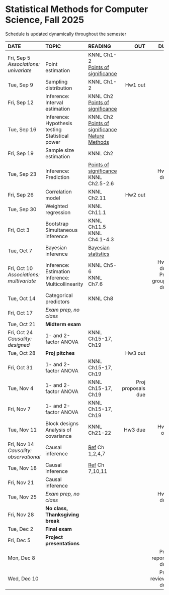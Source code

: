 <h1> Statistical Methods for Computer Science, Fall 2025 </h1>
Schedule is updated dynamically throughout the semester
</br>

<font size="3">

| DATE        | TOPIC            |READING     |      OUT |        DUE |
| :----------------   |:-----------------|:---------------| --------:| ----------:|
| Fri, Sep 5</br>*Associations: univariate*| </br>Point estimation| KNNL Ch1-2</br>[Points of significance](https://www.nature.com/articles/nmeth.2613) |  | |
| Tue, Sep 9 | Sampling distribution|  KNNL Ch1-2|Hw1 out| |
| Fri, Sep 12 | Inference: Interval estimation| KNNL Ch2</br>[Points of significance](https://www.nature.com/articles/nmeth.2659) |  | |
| Tue, Sep 16 | Inference: Hypothesis testing</br>Statistical power|KNNL Ch2</br>[Points of significance](https://www.nature.com/articles/nmeth.2698)</br>[Nature Methods](https://www.nature.com/articles/nmeth.3288)  |  | |
| Fri, Sep 19 | Sample size estimation|KNNL Ch2  |  | |
| Tue, Sep 23 | Inference: Prediction| [Points of significance](https://www.nature.com/articles/nmeth.2738)</br>KNNL Ch2.5-2.6 |  |Hw1 due|
| Fri, Sep 26 | Correlation model| KNNL Ch2.11 |Hw2 out| |
| Tue, Sep 30  |Weighted regression| KNNL Ch11.1 || |
| Fri, Oct 3  |Bootstrap</br>Simultaneous inference| KNNL Ch11.5</br>KNNL Ch4.1-4.3  |  | |
| Tue, Oct 7  |Bayesian inference| [Bayesian statistics](https://statswithr.github.io/book/) |  | |
| Fri, Oct 10</br>*Associations: multivariate* | Inference: Estimation</br>Inference: Multicollinearity| KNNL Ch5-6</br>KNNL Ch7.6  |  |Hw2 due</br>Proj groups due|
| Tue, Oct 14 |  Categorical predictors| KNNL Ch8  |  | |
| Fri, Oct 17  | *Exam prep, no class* |  | |
| Tue, Oct 21 | **Midterm exam** |  | |
| Fri, Oct 24</br>*Causality: designed* | 1- and 2-factor ANOVA| KNNL Ch15-17, Ch19 |  | |
| Tue, Oct 28 | **Proj pitches**|  |Hw3 out| |
| Fri, Oct 31 | 1- and 2-factor ANOVA| KNNL Ch15-17, Ch19 |  | |
| Tue, Nov 4  | 1- and 2-factor ANOVA| KNNL Ch15-17, Ch19  |Proj proposals due|
| Fri, Nov 7  | 1- and 2-factor ANOVA| KNNL Ch15-17, Ch19  |  | |
| Tue, Nov 11 | Block designs</br>Analysis of covariance| KNNL Ch21-22 |Hw3 due|Hw4 out|
| Fri, Nov 14</br>*Causality: observational* | Causal inference| [Ref](https://matheusfacure.github.io/python-causality-handbook/landing-page.html) Ch 1,2,4,7 |  | |
| Tue, Nov 18 | Causal inference| [Ref](https://matheusfacure.github.io/python-causality-handbook/landing-page.html) Ch 7,10,11 |  | |
| Fri, Nov 21 | Causal inference|  |  | |
| Tue, Nov 25 |*Exam prep, no class* |  |  |Hw4 due|
| Fri, Nov 28  | **No class, Thanksgiving break**      |            |          | |
| Tue, Dec 2  | **Final exam**   |            |          |            |
| Fri, Dec 5 | **Project presentations**  |  |          |            |
| Mon, Dec 8 |                  |            |          | Proj reports due           |
| Wed, Dec 10 |                  |            |          | Proj reviews due           |
</font>






